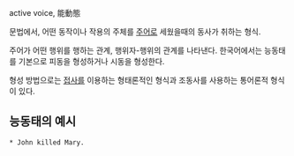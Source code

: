 active voice, 能動態 

문법에서, 어떤 동작이나 작용의 주체를 [[주어]]로 세웠을때의 동사가 취하는 형식.

주어가 어떤 행위를 행하는 관계, 행위자-행위의 관계를 나타낸다. 한국어에서는 능동태를 기본으로 피동을 형성하거나 시동을 형성한다. 

형성 방법으로는 [[접사]]를 이용하는 형태론적인 형식과 조동사를 사용하는 통어론적 형식이 있다. 

== 능동태의 예시 ==
 * John killed Mary.
